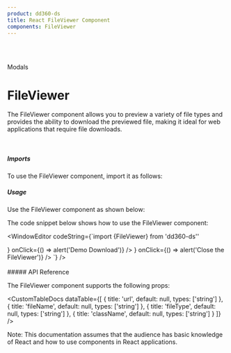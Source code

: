 ```yaml
---
product: dd360-ds
title: React FileViewer Component
components: FileViewer
---
```


<br />
<br />

<Label>Modals</Label>

# <span name="floating-nav">FileViewer</span>

The FileViewer component allows you to preview a variety of file types and provides the ability to download the previewed file, making it ideal for web
applications that require file downloads.

<br />

##### <span name="floating-nav">Imports</span>

To use the FileViewer component, import it as follows:

<WindowEditor codeString="import { FileViewer } from 'dd360-ds'" />

##### <span name="floating-nav">Usage</span>

Use the FileViewer component as shown below:

<ContainerComponentDoc className="flex items-center">
    <FileViewerCustom />
</ContainerComponentDoc>

The code snippet below shows how to use the FileViewer component:

<WindowEditor
    codeString={`import {FileViewer} from 'dd360-ds''
       
<FileViewer>
    <DynamicHeroIcon icon="DownloadIcon" className="h-5 w-5" />
    <FileViewer.ViewerActions fileName='Eloquent_JavaScript.pdf'>
        <FileViewer.BtnAction icon={<DynamicHeroIcon icon="DownloadIcon" className="h-5 w-5" />} onClick={() => alert('Demo Download')} />
        <FileViewer.BtnAction icon={<DynamicHeroIcon icon="XIcon" className="h-5 w-5" />} onClick={() => alert('Close the FileViewer')} />
    </FileViewer.ViewerActions>
    <FileViewer.FileContent url='https://eloquentjavascript.net/Eloquent_JavaScript.pdf' fileType='pdf'/>
</FileViewer>
                     `}
/>

<br />
<br />
##### <span name="floating-nav">API Reference</span>

The FileViewer component supports the following props:

<CustomTableDocs
    dataTable={[
        { title: 'url', default: null, types: ['string'] },
        { title: 'fileName', default: null, types: ['string'] },
        { title: 'fileType', default: null, types: ['string'] },
        { title: 'className', default: null, types: ['string'] }
    ]}
/>

Note: This documentation assumes that the audience has basic knowledge of React and how to use components in React applications.
